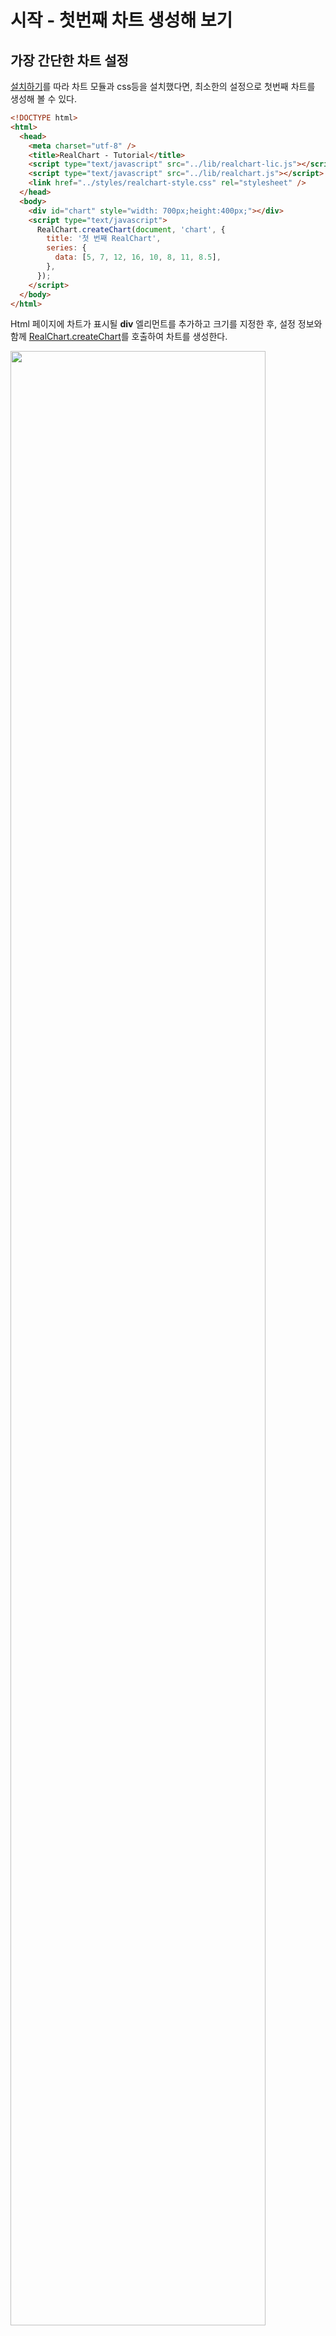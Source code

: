 # 시작 - 첫번째 차트 생성해 보기

## 가장 간단한 차트 설정

[설치하기](install)를 따라 차트 모듈과 css등을 설치했다면, 최소한의 설정으로 첫번째 차트를 생성해 볼 수 있다.

```html
<!DOCTYPE html>
<html>
  <head>
    <meta charset="utf-8" />
    <title>RealChart - Tutorial</title>
    <script type="text/javascript" src="../lib/realchart-lic.js"></script>
    <script type="text/javascript" src="../lib/realchart.js"></script>
    <link href="../styles/realchart-style.css" rel="stylesheet" />
  </head>
  <body>
    <div id="chart" style="width: 700px;height:400px;"></div>
    <script type="text/javascript">
      RealChart.createChart(document, 'chart', {
        title: '첫 번째 RealChart',
        series: {
          data: [5, 7, 12, 16, 10, 8, 11, 8.5],
        },
      });
    </script>
  </body>
</html>
```

Html 페이지에 차트가 표시될 **div** 엘리먼트를 추가하고 크기를 지정한 후,
설정 정보와 함께 [RealChart.createChart](/docs/api/globals/createChart)를 호출하여 차트를 생성한다.

<img src="/images/tutorial/tutorial-01.png" width="90%" />

현재 x축에 값이 표시되는 데, 전형적인 차트처럼 숫자 대신 관련된 label들을 표시하려면 추가 정보를 제공해야 한다.
축 label을 지정하는 몇 가지 방법이 있다. 우선, 각 데이터포인트를 이름 정보가 추가된 배열로 지정한다.

```js
{
    series: {
        data: [
            ['중구', 5], ['종로구', 7], ['강남구', 12], ['용산구', 16], 
            ['강동구', 10], ['은평구', 8], ['도봉구', 11], ['성북구', 8.5]
        ]
    }
}
```

<img src="/images/tutorial/tutorial-02.png" width="90%" />

또, 현재 표시되는 x축은 [카테고리축](/guide/axes/axis-category)이어서 
축에 [categories](/config/config/xAxis/category#categories)를 데이터포인트 개수만큼 직접 지정할 수도 있다.

```js
{
    xAxis: {
        categories: ['중구', '종로구', '강남구', '용산구', '강동구', '은평구', '도봉구', '성북구']
    }
}
```

시리즈는 복수로 지정할 수 있고, 다른 종류의 시리즈도 가능하다.
[종류](/config/config/base/series#type)를 지정하지 않으면 [bar 시리즈]()로 생성된다.

```js
{
    series: [{
        data: [5, 7, 12, 16, 10, 8, 11, 8.5],
    }, {
        type: 'line',
        data: [3, 6, 11, 13, 15, 11, 13, 9.5]
    }]
}
```

<img src="/images/tutorial/tutorial-03.png" width="90%" />

'bar'와 'line'의 색상이 유사해서 구분이 제대로 안된다면,
각각 스타일을 지정해서 다양하게 표현할 수 있다.

```js
{
    series: [{
        data: [5, 7, 12, 16, 10, 8, 11, 8.5],
    }, {
        type: 'line',
        data: [3, 6, 11, 13, 15, 11, 13, 9.5],
        style: {
            fill: 'red',
            stroke: 'red',
            strokeDasharray: '4'
        },
        marker: {
            style: {
                stroke: 'white'
            }
        }
    }]
}
```

<img src="/images/tutorial/tutorial-04.png" width="90%" />

가장 간단한 형태로 직관적으로 데이터를 비교하거나 흐름을 파악할 수 있도록 도와주는 것이 차트의 목적이지만,
때로는 데이터포인트 label 등을 추가적으로 표시할 필요가 있을 수 있다.

```js
{
    series: [{
        data: [5, 7, 12, 16, 10, 8, 11, 8.5],
        pointLabel: {
            visible: true,
            position: 'inside',
            effect: 'outline'
        }
    }, {
    }]
}
```

<img src="/images/tutorial/tutorial-05.png" width="90%" />

차트 아래쪽에 표시되는 'Series1', 'Series2'를 범례(Legend)라고 하며,
시리즈가 둘 이상 포함되면 자동으로 표시된다. 이 때, 'Series1' 등은 자동으로 설정되는 시리즈 이름인데
의미있는 [이름](/config/config/base/series#name)이나 [label](/config/config/base/series#label)로 설정해 줘야 한다.

```js
{
    series: [{
        name: '인구수',
    }, {
        label: '주택수',
    }]
}
```

<img src="/images/tutorial/tutorial-06.png" width="90%" />

범례는 차트 아래쪽 외에 다른 곳에 표시할 수도 있다.
[범례 소개](/guide/legend) 및 [범례 설정](/config/config/legend) 페이지를 참조한다.<br/>
차트 상단에 표시되는 제목(Title) 또한 다양하게 설정할 수 있는데,
[Title 소개](/guide/title) 및 [Title 설정](/config/config/title) 페이지를 참조한다.<br/>

### See Also

- [RealChart 개요](/guide)
- [차트 Configuration](/config)
- [API 개요](/docs)
